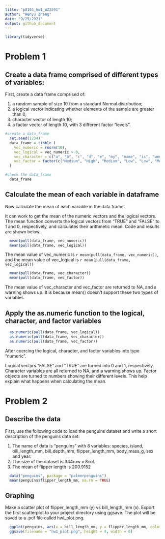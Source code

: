 ```yaml
---
title: "p8105_hw1_WZ2591"
author: "Wenyu Zhang"
date: "9/25/2021"
output: github_document
---
```


```r
library(tidyverse)
```


# Problem 1

## Create a data frame comprised of different types of variables:
First, create a data frame comprised of:

1. a random sample of size 10 from a standard Normal distribution;
2. a logical vector indicating whether elements of the sample are greater than 0;
3. character vector of length 10;
4. a factor vector of length 10, with 3 different factor “levels”.
    
```r
#create a data_frame
  set.seed(1234)
  data_frame = tibble (
    vec_numeric = rnorm(10),
    vec_logical = vec_numeric > 0,
    vec_character = c("a", "b", "c", "d", "e", "my", "name", "is", "wenyu", "zhang"),
    vec_factor = factor(c("Medium", "High", "Medium", "Low", "Low", "Medium", "High", "High", "Low", "Medium"))
  )

#check the data_frame
  data_frame
```

## Calculate the mean of  each variable in dataframe
Now calculate the mean of each variable in the data frame. 

It can work to get the mean of the numeric vectors and the logical vectors. The mean function converts the logical vectors from "TRUE" and "FALSE" to 1 and 0, respectively, and calculates their arithmetic mean. Code and results are shown below.
```r
  mean(pull(data_frame, vec_numeric))
  mean(pull(data_frame, vec_logical))
```
The mean value of vec_numeric is `r mean(pull(data_frame, vec_numeric))`, and the mean value of vec_logical is `r mean(pull(data_frame, vec_logical))`
```r
  mean(pull(data_frame, vec_character))
  mean(pull(data_frame, vec_factor))
```
The mean value of vec_character and vec_factor are returned to NA, and a warning shows up. It is because mean() doesn't support these two types of variables.

## Apply the as.numeric function to the logical, character, and factor variables
```r
  as.numeric(pull(data_frame, vec_logical))
  as.numeric(pull(data_frame, vec_character))
  as.numeric(pull(data_frame, vec_factor))
```
After coercing the logical, character, and factor variables into type "numeric". 

Logical vectors "FALSE" and "TRUE" are turned into 0 and 1, respectively. Character variables are all returned to NA, and a warning shows up. Factor objects are turned to numbers showing their different levels. This help explain what happens when calculating the mean.

# Problem 2
## Describe the data
First, use the following code to load the penguins dataset and write a short description of the penguins data set:

1. The name of data is "penguins" with 8 variables: species, island, bill_length_mm, bill_depth_mm, flipper_length_mm, body_mass_g, sex and year.
2. The size of the dataset is 344row x 8col.
3. The mean of flipper length is 200.9152
```r
  data("penguins", package = "palmerpenguins")
  mean(penguins$flipper_length_mm, na.rm = TRUE)
```
## Graphing
Make a scatter plot of flipper_length_mm (y) vs bill_length_mm (x). Export the first scatterplot to your project directory using ggsave. The plot will be saved to a .pdf file called hwl_plot.png.
```r
  ggplot(penguins, aes(x = bill_length_mm, y = flipper_length_mm, color=species, na.rm = TRUE)) + geom_point(na.rm = TRUE)
  ggsave(filename = "hw1_plot.png", height = 4, width = 6)
```




